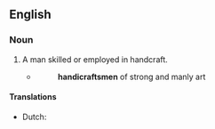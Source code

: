 {{also|handicraftsman}}
==English==

===Noun===
{{en-noun|head=[[handi]]-[[craftsman]]|handi-craftsmen}}

# A man skilled or employed in handcraft.
#* {{RQ:Bacon Of The True Greatness}}
#*:'''handicraftsmen''' of strong and manly art

====Translations====
{{trans-top|man skilled or employed in handicraft}}
* Dutch: {{t+|nl|ambachtsman|m}}
{{trans-mid}}
{{trans-bottom}}